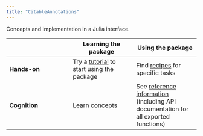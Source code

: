 ```yaml
---
title: "CitableAnnotations"
---
```


Concepts and implementation in a Julia interface.


| | Learning the package | Using the package |
| --- | --- | --- |
| **Hands-on** |  Try a [tutorial](./tutorials/) to start using  the package  | Find [recipes](./guides/) for specific tasks |
| **Cognition** | Learn [concepts](./concepts/)   | See [reference information](./reference/) (including API documentation for all exported functions) |